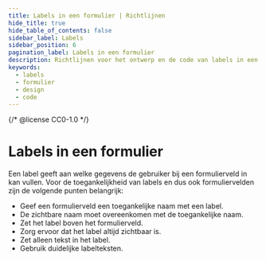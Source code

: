 ```yaml
---
title: Labels in een formulier | Richtlijnen
hide_title: true
hide_table_of_contents: false
sidebar_label: Labels
sidebar_position: 6
pagination_label: Labels in een formulier
description: Richtlijnen voor het ontwerp en de code van labels in een formulier.
keywords:
  - labels
  - formulier
  - design
  - code
---
```


{/* @license CC0-1.0 */}


# Labels in een formulier

Een label geeft aan welke gegevens de gebruiker bij een formulierveld in kan vullen.
Voor de toegankelijkheid van labels en dus ook formuliervelden zijn de volgende punten belangrijk:

- Geef een formulierveld een toegankelijke naam met een label.
- De zichtbare naam moet overeenkomen met de toegankelijke naam.
- Zet het label boven het formulierveld.
- Zorg ervoor dat het label altijd zichtbaar is.
- Zet alleen tekst in het label.
- Gebruik duidelijke labelteksten.

<AccessibleName />
<AccessibleNameCode />

<VisibleAccessibleName />
<VisibleAccessibleNameCode />

<LabelAboveField />
<LabelAboveFieldCode />

<LabelAlwaysVisible />
<LabelAlwaysVisibleCode />

<LabelOnlyText />
<LabelOnlyTextCode />

<LabelText />
<LabelTextCode />

<FormFooterInfo />
